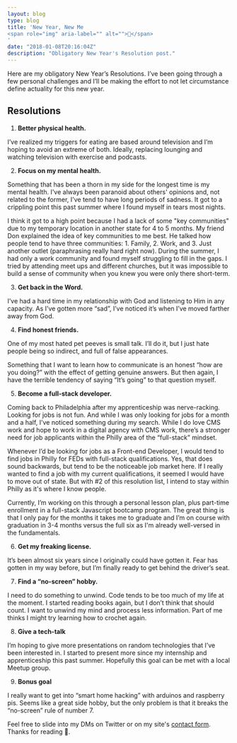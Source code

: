 ```yaml
---
layout: blog
type: blog
title: 'New Year, New Me 
<span role="img" aria-label="" alt="">💁</span>
'
date: "2018-01-08T20:16:04Z"
description: "Obligatory New Year's Resolution post."
---
```


Here are my obligatory New Year’s Resolutions. I’ve been going through a few personal challenges and I’ll be making the effort to not let circumstance define actuality for this new year.

## Resolutions

1. **Better physical health.**

I’ve realized my triggers for eating are based around television and I’m hoping to avoid an extreme of both. Ideally, replacing lounging and watching television with exercise and podcasts.

2. **Focus on my mental health.**

Something that has been a thorn in my side for the longest time is my mental health. I've always been paranoid about others' opinions and, not related to the former, I've tend to have long periods of sadness. It got to a crippling point this past summer where I found myself in tears most nights.

I think it got to a high point because I had a lack of some "key communities" due to my temporary location in another state for 4 to 5 months. My friend Don explained the idea of key communities to me best. He talked how people tend to have three communities: 1. Family, 2. Work, and 3. Just another outlet (paraphrasing really hard right now). During the summer, I had only a work community and found myself struggling to fill in the gaps. I tried by attending meet ups and different churches, but it was impossible to build a sense of community when you knew you were only there short-term.

3. **Get back in the Word.**

I’ve had a hard time in my relationship with God and listening to Him in any capacity. As I’ve gotten more “sad”, I’ve noticed it’s when I’ve moved farther away from God.

4. **Find honest friends.**

One of my most hated pet peeves is small talk. I’ll do it, but I just hate people being so indirect, and full of false appearances.

Something that I want to learn how to communicate is an honest “how are you doing?” with the effect of getting genuine answers. But then again, I have the terrible tendency of saying “It’s going” to that question myself.

5. **Become a full-stack developer.**

Coming back to Philadelphia after my apprenticeship was nerve-racking. Looking for jobs is not fun. And while I was only looking for jobs for a month and a half, I’ve noticed something during my search. While I do love CMS work and hope to work in a digital agency with CMS work, there’s a stronger need for job applicants within the Philly area of the “full-stack” mindset.

Whenever I’d be looking for jobs as a Front-end Developer, I would tend to find jobs in Philly for FEDs with full-stack qualifications. Yes, that does sound backwards, but tend to be the noticeable job market here. If I really wanted to find a job with my current qualifications, it seemed I would have to move out of state. But with #2 of this resolution list, I intend to stay within Philly as it's where I know people.

Currently, I’m working on this through a personal lesson plan, plus part-time enrollment in a full-stack Javascript bootcamp program. The great thing is that I only pay for the months it takes me to graduate and I’m on course with graduation in 3-4 months versus the full six as I'm already well-versed in the fundamentals.

6. **Get my freaking license.**

It’s been almost six years since I originally could have gotten it. Fear has gotten in my way before, but I’m finally ready to get behind the driver’s seat.

7. **Find a “no-screen” hobby.**

I need to do something to unwind. Code tends to be too much of my life at the moment. I started reading books again, but I don’t think that should count. I want to unwind my mind and process less information. Part of me thinks I might try learning how to crochet again.

8. **Give a tech-talk**

I’m hoping to give more presentations on random technologies that I’ve been interested in. I started to present more since my internship and apprenticeship this past summer. Hopefully this goal can be met with a local Meetup group.

9. **Bonus goal**

I really want to get into “smart home hacking” with arduinos and raspberry pis. Seems like a great side hobby, but the only problem is that it breaks the “no-screen” rule of number 7.

Feel free to slide into my DMs on Twitter or on my site's [contact form](/contact). Thanks for reading 👋.
